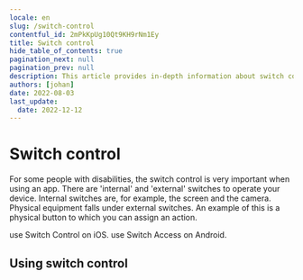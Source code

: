 ```yaml
---
locale: en
slug: /switch-control
contentful_id: 2mPkKpUg10Qt9KH9rNm1Ey
title: Switch control
hide_table_of_contents: true
pagination_next: null
pagination_prev: null
description: This article provides in-depth information about switch control on Android and iOS.
authors: [johan]
date: 2022-08-03
last_update:
  date: 2022-12-12
---
```


# Switch control

For some people with disabilities, the switch control is very important when using an app. There are 'internal' and 'external' switches to operate your device. Internal switches are, for example, the screen and the camera. Physical equipment falls under external switches. An example of this is a physical button to which you can assign an action.

<TwoColumnBlock>
  <LeftColumn>
    <ColumnRow>
      <PercentageBlock
        metrics={[
          { title: 'Switch Control', key: 'ios-accessibility_is_switch_control_running-true', isPercentage: true }
        ]}
        linkLabel="More about switch control"
        linkUrl="/en/stats/switch-control">
        use Switch Control on iOS.
      </PercentageBlock>
    </ColumnRow>
  </LeftColumn>
  <RightColumn>
    <ColumnRow>
      <PercentageBlock
        metrics={[
          { title: 'Switch Access', key: 'android-accessibility_is_switch_access_enabled-true', isPercentage: true }
        ]}
        linkLabel="More about switch control"
        linkUrl="/en/stats/switch-control">
        use Switch Access on Android.
      </PercentageBlock>
    </ColumnRow>
  </RightColumn>
</TwoColumnBlock>

## Using switch control

<LinkList title="List of switch control features" isHighlighted={true}>
  <LinkListItem url="/en/docs/ios/features/switch-control" title="- Switch Control for iOS" pageTitle="Switch Control for iOS" shortDescription="This article provides in-depth information about using Switch Control to control your iOS device with switches." icon="/img/light/switchaccess.svg" iconAlt="Switch Access icon"/>
  <LinkListItem url="/en/docs/android/features/switch-access" title="- Switch Access for Android" pageTitle="Switch Access for Android" shortDescription="This article provides in-depth information about using Switch Access to control your Android with switches." icon="/img/light/switchaccess.svg" iconAlt="Switch Access icon"/>
</LinkList>
